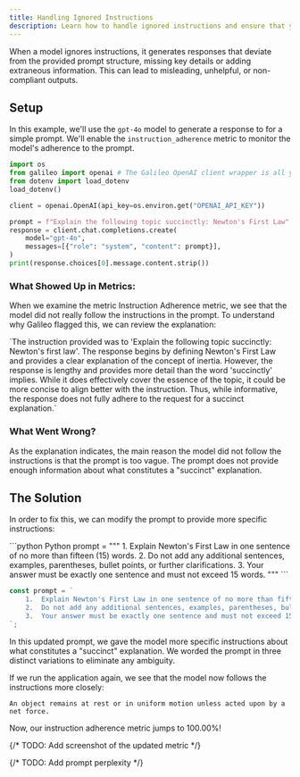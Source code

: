 ```yaml
---
title: Handling Ignored Instructions
description: Learn how to handle ignored instructions and ensure that your AI models follow your instructions.
---
```


When a model ignores instructions, it generates responses that deviate from the provided prompt structure, missing key details or adding extraneous information. This can lead to misleading, unhelpful, or non-compliant outputs.

## Setup

In this example, we'll use the `gpt-4o` model to generate a response to for a simple prompt. We'll enable the `instruction_adherence` metric to monitor the model's adherence to the prompt.

```python 
import os
from galileo import openai # The Galileo OpenAI client wrapper is all you need!
from dotenv import load_dotenv
load_dotenv()

client = openai.OpenAI(api_key=os.environ.get("OPENAI_API_KEY"))

prompt = f"Explain the following topic succinctly: Newton's First Law"
response = client.chat.completions.create(
    model="gpt-4o",
    messages=[{"role": "system", "content": prompt}],
)
print(response.choices[0].message.content.strip())
```


### What Showed Up in Metrics:
When we examine the metric Instruction Adherence metric, we see that the model did not really follow the instructions in the prompt.
To understand why Galileo flagged this, we can review the explanation:

<Card>
<ResponseField name="Metric Explanation">
`The instruction provided was to 'Explain the following topic succinctly: Newton's first law'.   
The response begins by defining Newton's First Law and provides a clear explanation of the concept of inertia. However, the response is lengthy and provides more detail than the word 'succinctly' implies. While it does effectively cover the essence of the topic, it could be more concise to align better with the instruction.  Thus, while informative, the response does not fully adhere to the request for a succinct explanation.`
</ResponseField>
</Card>


### What Went Wrong?
As the explanation indicates, the main reason the model did not follow the instructions is that the prompt is too vague. The prompt does not provide enough information about what constitutes a "succinct" explanation. 


## The Solution
In order to fix this, we can modify the prompt to provide more specific instructions:

<CodeGroup>
```python Python
prompt = """
	1.	Explain Newton's First Law in one sentence of no more than fifteen (15) words.
	2.	Do not add any additional sentences, examples, parentheses, bullet points, or further clarifications.
	3.	Your answer must be exactly one sentence and must not exceed 15 words.
"""
```

```typescript TypeScript
const prompt = `
	1.	Explain Newton's First Law in one sentence of no more than fifteen (15) words.
	2.	Do not add any additional sentences, examples, parentheses, bullet points, or further clarifications.
	3.	Your answer must be exactly one sentence and must not exceed 15 words.
`;
```
</CodeGroup>

In this updated prompt, we gave the model more specific instructions about what constitutes a "succinct" explanation. We worded the prompt in three distinct variations to eliminate any ambiguity.

If we run the application again, we see that the model now follows the instructions more closely:

```
An object remains at rest or in uniform motion unless acted upon by a net force.
```

Now, our instruction adherence metric jumps to 100.00%!

{/* TODO: Add screenshot of the updated metric */}

{/* TODO: Add prompt perplexity */}